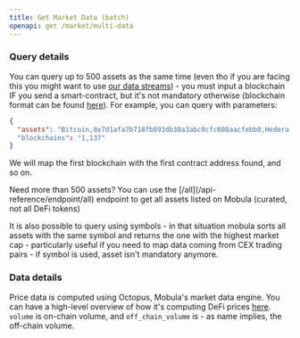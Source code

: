 ```yaml
---
title: Get Market Data (batch)
openapi: get /market/multi-data
---
```


### Query details

You can query up to 500 assets as the same time (even tho if you are facing this you might want to use [our data streams](/api-reference/beta/introduction_highlevel)) - you must input a blockchain IF you send a smart-contract, but it's not mandatory otherwise (blockchain format can be found [here](/blockchains/intro-blockchains)).
For example, you can query with parameters:

```json
{
  "assets": "Bitcoin,0x7d1afa7b718fb893db30a3abc0cfc608aacfebb0,Hedera,0x23d29d30e35c5e8d321e1dc9a8a61bfd846d4c5c"
  "blockchains": "1,137"
}
```

We will map the first blockchain with the first contract address found, and so on.

<Tip>
  Need more than 500 assets? You can use the [/all](/api-reference/endpoint/all)
  endpoint to get all assets listed on Mobula (curated, not all DeFi tokens)
</Tip>

It is also possible to query using symbols - in that situation mobula sorts all assets with the same symbol and returns the one with the highest market cap - particularly useful if you need to map data coming from CEX trading pairs - if symbol is used, asset isn't mandatory anymore.

### Data details

Price data is computed using Octopus, Mobula's market data engine. You can have a high-level overview of how it's computing DeFi prices [here](https://mirror.xyz/0x6483Ca5ac1EbC6eB08d36979d217db2572CbAad2/Lw8NSSjqR4JSzthKZQCfHLwD3NPGsuaAfHGMY1zi-WI). `volume` is on-chain volume, and `off_chain_volume` is - as name implies, the off-chain volume.
